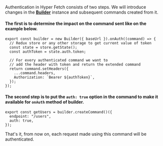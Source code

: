 Authentication in Hyper Fetch consists of two steps. We will introduce changes in the **[Builder](/docs/Docs/Builder)**
instance and subsequent commands created from it.

#### The first is to determine the impact on the command sent like on the example below.

```tsx
export const builder = new Builder({ baseUrl }).onAuth((command) => {
  // Redux store or any other storage to get current value of token
  const state = store.getState();
  const authToken = state.auth.token;

  // For every authenticated command we want to
  // add the header with token and return the extended command
  return command.setHeaders({
    ...command.headers,
    Authorization: `Bearer ${authToken}`,
  });
});
```

#### The second step is to put the `auth: true` option in the command to make it available for `onAuth` method of builder.

```tsx
export const getUsers = builder.createCommand()({
  endpoint: "/users",
  auth: true,
});
```

That's it, from now on, each request made using this command will be authenticated.
